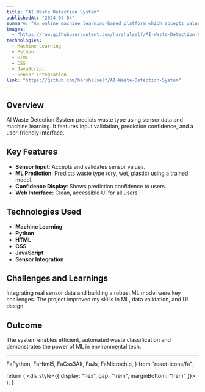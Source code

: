 ```yaml
---
title: "AI Waste Detection System"
publishedAt: "2024-04-04"
summary: "An online machine learning-based platform which accepts values of sensors and then predicts the waste type as dry, wet, or plastic. Features sensor input validation, prediction confidence display, and user-friendly web interface for waste classification."
images:
  - "https://raw.githubusercontent.com/harshalself/AI-Waste-Detection-System/refs/heads/main/Screenshot%201.png"
technologies:
  - Machine Learning
  - Python
  - HTML
  - CSS
  - JavaScript
  - Sensor Integration
link: "https://github.com/harshalself/AI-Waste-Detection-System"
---
```


## Overview

AI Waste Detection System predicts waste type using sensor data and machine learning. It features input validation, prediction confidence, and a user-friendly interface.

## Key Features

- **Sensor Input**: Accepts and validates sensor values.
- **ML Prediction**: Predicts waste type (dry, wet, plastic) using a trained model.
- **Confidence Display**: Shows prediction confidence to users.
- **Web Interface**: Clean, accessible UI for all users.

## Technologies Used

<TechIcons />

- **Machine Learning**
- **Python**
- **HTML**
- **CSS**
- **JavaScript**
- **Sensor Integration**

## Challenges and Learnings

Integrating real sensor data and building a robust ML model were key challenges. The project improved my skills in ML, data validation, and UI design.

## Outcome

The system enables efficient, automated waste classification and demonstrates the power of ML in environmental tech.

---

  FaPython,
  FaHtml5,
  FaCss3Alt,
  FaJs,
  FaMicrochip,
} from "react-icons/fa";

  return (
    <div style={{ display: "flex", gap: "1rem", marginBottom: "1rem" }}>
      <SiTensorflow size={32} title="Machine Learning" />
      <FaPython size={32} title="Python" />
      <FaHtml5 size={32} title="HTML" />
      <FaCss3Alt size={32} title="CSS" />
      <FaJs size={32} title="JavaScript" />
      <FaMicrochip size={32} title="Sensor Integration" />
    </div>
  );
}
